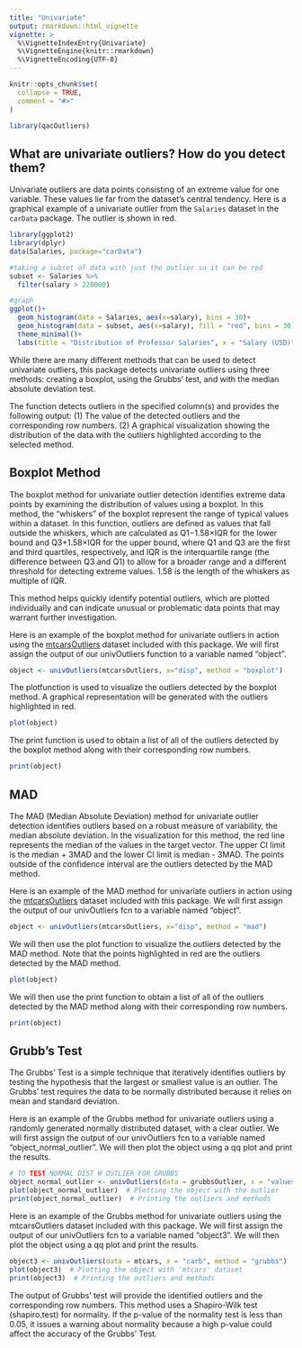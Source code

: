 ```yaml
---
title: "Univariate"
output: rmarkdown::html_vignette
vignette: >
  %\VignetteIndexEntry{Univariate}
  %\VignetteEngine{knitr::rmarkdown}
  %\VignetteEncoding{UTF-8}
---
```


```r
knitr::opts_chunk$set(
  collapse = TRUE,
  comment = "#>"
)
```

```r
library(qacOutliers)
```

## What are univariate outliers? How do you detect them?

Univariate outliers are data points consisting of an extreme value for one variable. These values lie far from the dataset's central tendency. Here is a graphical example of a univariate outlier from the `Salaries` dataset in the `carData` package. The outlier is shown in red. 

```r
library(ggplot2)
library(dplyr)
data(Salaries, package="carData")

#taking a subset of data with just the outlier so it can be red 
subset <- Salaries %>% 
  filter(salary > 220000)

#graph 
ggplot()+
  geom_histogram(data = Salaries, aes(x=salary), bins = 30)+
  geom_histogram(data = subset, aes(x=salary), fill = "red", bins = 30)+
  theme_minimal()+
  labs(title = "Distribution of Professor Salaries", x = "Salary (USD)", y = "Count")
```


While there are many different methods that can be used to detect univariate outliers, this package detects univariate outliers using three methods: creating a boxplot, using the Grubbs' test, and with the median absolute deviation test. 

The function detects outliers in the specified column(s) and provides the following output: 
(1) The value of the detected outliers and the corresponding row numbers.
(2) A graphical visualization showing the distribution of the data with the outliers highlighted according to the selected method.

## Boxplot Method 

The boxplot method for univariate outlier detection identifies extreme data points by examining the distribution of values using a boxplot. In this method, the "whiskers" of the boxplot represent the range of typical values within a dataset. In this function, outliers are defined as values that fall outside the whiskers, which are calculated as Q1−1.58×IQR for the lower bound and Q3+1.58×IQR for the upper bound, where Q1 and Q3 are the first and third quartiles, respectively, and IQR is the interquartile range (the difference between Q3 and Q1) to allow for a broader range and a different threshold for detecting extreme values. 1.58 is the length of the whiskers as multiple of IQR. 

This method helps quickly identify potential outliers, which are plotted individually and can indicate unusual or problematic data points that may warrant further investigation. 

Here is an example of the boxplot method for univariate outliers in action using the [mtcarsOutliers](https://chenning2011.github.io/qacOutliers/reference/mtcarsOutliers.html) dataset included with this package. We will first assign the output of our univOutliers function to a variable named "object".

```r
object <- univOutliers(mtcarsOutliers, x="disp", method = "boxplot")
```

The plotfunction is used to visualize the outliers detected by the boxplot method. A graphical representation will be generated with the outliers highlighted in red.

```r
plot(object)
```

The print function is used to obtain a list of all of the outliers detected by the boxplot method along with their corresponding row numbers.

```r
print(object)
```


## MAD 

The MAD (Median Absolute Deviation) method for univariate outlier detection identifies outliers based on a robust measure of variability, the median absolute deviation. In the visualization for this method, the red line represents the median of the values in the target vector. The upper CI limit is the median + 3MAD and the lower CI limit is median - 3MAD. The points outside of the confidence interval are the outliers detected by the MAD method.

Here is an example of the MAD method for univariate outliers in action using the [mtcarsOutliers](https://chenning2011.github.io/qacOutliers/reference/mtcarsOutliers.html) dataset included with this package. We will first assign the output of our univOutliers fcn to a variable named "object".

```r
object <- univOutliers(mtcarsOutliers, x="disp", method = "mad")
```

We will then use the plot function to visualize the outliers detected by the MAD method. Note that the points highlighted in red are the outliers detected by the MAD method.

```r
plot(object)
```

We will then use the print function to obtain a list of all of the outliers detected by the MAD method along with their corresponding row numbers.

```r
print(object)
```


## Grubb's Test 

The Grubbs' Test is a simple technique that iteratively identifies outliers by testing the hypothesis that the largest or smallest value is an outlier. The Grubbs’ test requires the data to be normally distributed because it relies on mean and standard deviation. 

Here is an example of the Grubbs method for univariate outliers using a randomly generated normally distributed dataset, with a clear outlier. We will first assign the output of our univOutliers fcn to a variable named “object_normal_outlier”. We will then plot the object using a qq plot and print the results. 

```r
# TO TEST NORMAL DIST W OUTLIER FOR GRUBBS
object_normal_outlier <- univOutliers(data = grubbsOutlier, x = "values", method = "grubbs")
plot(object_normal_outlier)  # Plotting the object with the outlier
print(object_normal_outlier)  # Printing the outliers and methods
```

Here is an example of the Grubbs method for univariate outliers using the mtcarsOutliers dataset included with this package. We will first assign the output of our univOutliers fcn to a variable named “object3”. We will then plot the object using a qq plot and print the results. 

```r
object3 <- univOutliers(data = mtcars, x = "carb", method = "grubbs")
plot(object3)  # Plotting the object with 'mtcars' dataset
print(object3)  # Printing the outliers and methods
```

The output of Grubbs' test will provide the identified outliers and the corresponding row numbers. This method uses a Shapiro-Wilk test (shapiro.test) for normality. If the p-value of the normality test is less than 0.05, it issues a warning about normality because a high p-value could affect the accuracy of the Grubbs' Test.


